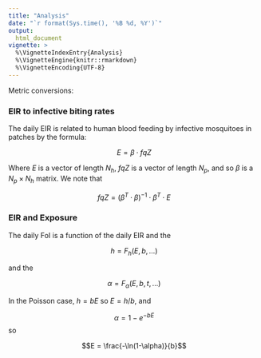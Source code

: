 ```yaml
---
title: "Analysis" 
date: "`r format(Sys.time(), '%B %d, %Y')`"
output:
  html_document 
vignette: >
  %\VignetteIndexEntry{Analysis}
  %\VignetteEngine{knitr::rmarkdown}
  %\VignetteEncoding{UTF-8}
---
```




Metric conversions: 

### EIR to infective biting rates

The daily EIR is related to human blood feeding by infective mosquitoes in patches by the formula:

$$E = \beta \cdot fqZ$$

Where $E$ is a vector of length $N_h$, $fqZ$ is a vector of length $N_p$, and so $\beta$ is a $N_p \times N_h$ matrix. We note that

$$fqZ = \left(\beta^T \cdot \beta \right)^{-1} \cdot \beta^T \cdot E$$ 

### EIR and Exposure 

The daily FoI is a function of the daily EIR and the 

$$h = F_h(E, b, \ldots)$$

and the 

$$\alpha = F_\alpha(E, b, t, \ldots)$$

In the Poisson case, $h = bE$ so $E = h/b,$ and 

$$ \alpha = 1 - e^{-bE}$$ so 

$$E = \frac{-\ln(1-\alpha)}{b}$$


